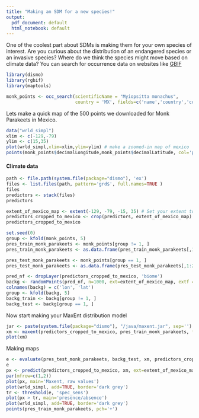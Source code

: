 ```yaml
---
title: "Making an SDM for a new species!"
output:
  pdf_document: default
  html_notebook: default
---
```


One of the coolest part about SDMs is making them for your own species of interest.  Are you curious about the distribution of an endangered species or an invasive species?  Where do we think the species might move based on climate data? You can search for occurrence data on websites like [GBIF](https://www.gbif.org)

```r
library(dismo)
library(rgbif)
library(maptools)
```


```r
monk_points <- occ_search(scientificName = "Myiopsitta monachus", 
                          country = 'MX', fields=c('name','country','countryCode','stateProvince','year','decimalLatitude','decimalLongitude'), limit = 500, return = 'data')
```


Lets make a quick map of the 500 points we downloaded for Monk Parakeets in Mexico.
```r
data("wrld_simpl")
xlim <- c(-129,-79)
ylim <- c(15,35)
plot(wrld_simpl,xlim=xlim,ylim=ylim) # make a zoomed-in map of mexico
points(monk_points$decimalLongitude,monk_points$decimalLatitude, col='purple')
```

#### Climate data
```r
path <- file.path(system.file(package="dismo"), 'ex')
files <- list.files(path, pattern='grd$', full.names=TRUE )
files
predictors <- stack(files)
predictors

extent_of_mexico_map <- extent(-129, -79, -15, 35) # Set your extent to the area we're focused on
predictors_cropped_to_mexico <- crop(predictors, extent_of_mexico_map)
predictors_cropped_to_mexico
```

```r
set.seed(0)
group <- kfold(monk_points, 5)
pres_train_monk_parakeets <- monk_points[group != 1, ]
pres_train_monk_parakeets <- as.data.frame(pres_train_monk_parakeets[,1:2])

pres_test_monk_parakeets <- monk_points[group == 1, ]
pres_test_monk_parakeets <- as.data.frame(pres_test_monk_parakeets[,1:2])

```

```r
pred_nf <- dropLayer(predictors_cropped_to_mexico, 'biome')
backg <- randomPoints(pred_nf, n=1000, ext=extent_of_mexico_map, extf = 1.25)
colnames(backg) = c('lon', 'lat')
group <- kfold(backg, 5)
backg_train <- backg[group != 1, ]
backg_test <- backg[group == 1, ]
```

Now start making your MaxEnt distribution model
```r
jar <- paste(system.file(package="dismo"), "/java/maxent.jar", sep='')
xm <- maxent(predictors_cropped_to_mexico, pres_train_monk_parakeets, factors='biome')
plot(xm)
```

Making maps
```r
e <- evaluate(pres_test_monk_parakeets, backg_test, xm, predictors_cropped_to_mexico)
e
px <- predict(predictors_cropped_to_mexico, xm, ext=extent_of_mexico_map, progress='')
par(mfrow=c(1,2))
plot(px, main='Maxent, raw values')
plot(wrld_simpl, add=TRUE, border='dark grey')
tr <- threshold(e, 'spec_sens')
plot(px > tr, main='presence/absence')
plot(wrld_simpl, add=TRUE, border='dark grey')
points(pres_train_monk_parakeets, pch='+')
```

